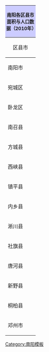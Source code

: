 {| class="toccolours" align="right" align="{{{align|right}}}" cellpadding="1" cellspacing="0"  style="margin:0 0 1em 1em; clear:right; text-align:right" 
! colspan="4"  bgcolor="#ccccff" style="background-color:#ccccff;  padding-right:3px;  padding-left:3px;  font-size:90%;  text-align:center"  | 南阳各区县市面积与人口数据（2010年）
|- style="font-size:85%; text-align:center"
! style="width:80px;text-align:center;  border-bottom:1px  solid black"|区县市||style="width:80px;text-align:center; border-bottom:1px solid  black"|面积（km²）||style="width:70px;text-align:center; border-bottom:1px solid  black"|常住人口||style="width:70px;text-align:center; border-bottom:1px solid black"|户籍人口
|-  style="width:70px;font-size:85%; text-align:center"
! 南阳市
| 26508.69
| 10,263,006
| 11,675,118 
|-  style="font-size:85%; text-align:center"
! 宛城区
| 970.06 
| 887,215
| 878,698 
|-  style="font-size:85%; text-align:center"
! 卧龙区
| 1017.57 
| 924,517
| 974,506 
|-  style="font-size:85%; text-align:center"
! 南召县
| 2933.14 
| 557,117 
| 640,264
|-  style="font-size:85%; text-align:center"
! 方城县
| 2541.82
| 922,404
|1,079,379
|-  style="font-size:85%; text-align:center"
! 西峡县
| 3446.91 
| 444,383
| 467,253
|-  style="font-size:85%; text-align:center"
! 镇平县
| 1490.30 
| 859,506 
|1,033,549
|-  style="font-size:85%; text-align:center"
! 内乡县
| 2301.26 
| 575,169 
| 689,780
|-  style="font-size:85%; text-align:center"
! 淅川县
| 2818.12 
| 685,637
| 833,135 
|-  style="font-size:85%; text-align:center"
! 社旗县
| 1151.59 
| 633,742 
| 716,275
|-  style="font-size:85%; text-align:center"
! 唐河县
| 2496.84 
| 1,282,174 
| 1,365,995
|-  style="font-size:85%; text-align:center"
! 新野县
| 1056.36 
| 629,166 
| 806,339 
|-  style="font-size:85%; text-align:center"
! 桐柏县
| 1915.07 
| 393,915 
| 479,306
|-  style="font-size:85%; text-align:center"
! 邓州市
|2369.65 
|1,468,061 
|1,710,639
|}<noinclude>
[[Category:南阳模板]]
</noinclude>